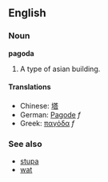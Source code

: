 ==English==
===Noun===
'''pagoda'''

# A type of asian building. {{stub}}

====Translations====
*Chinese: [[塔]]
*German: [[Pagode]] ''f''
*Greek: [[παγόδα]] ''f''

===See also===
*[[stupa]]
*[[wat]]